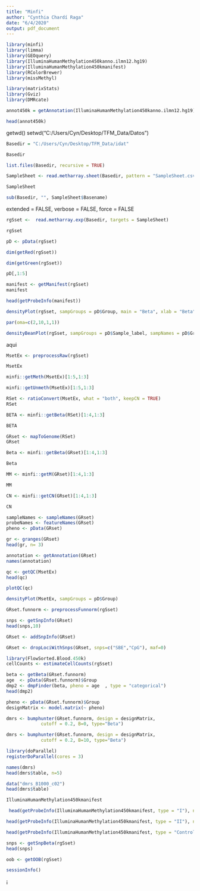 ---
title: "Minfi"
author: "Cynthia Chardí Raga"
date: "6/4/2020"
output: pdf_document
---


```{r}
library(minfi)
library(limma)
library(GEOquery)
library(IlluminaHumanMethylation450kanno.ilmn12.hg19)
library(IlluminaHumanMethylation450kmanifest)
library(RColorBrewer)
library(missMethyl)
```

```{r}
library(matrixStats)
library(Gviz)
library(DMRcate)
```

```{r}
annot450k = getAnnotation(IlluminaHumanMethylation450kanno.ilmn12.hg19)

head(annot450k)

```




getwd()
setwd("C:/Users/Cyn/Desktop/TFM_Data/Datos")


```{r}
Basedir = "C:/Users/Cyn/Desktop/TFM_Data/idat"

Basedir

list.files(Basedir, recursive = TRUE)

```


```{r}

SampleSheet <- read.metharray.sheet(Basedir, pattern = "SampleSheet.csv$", recursive = TRUE, verbose = TRUE, ignore.case = TRUE)

SampleSheet

```

```{r}
sub(Basedir, "", SampleSheet$Basename)
```

extended = FALSE, verbose = FALSE, force = FALSE

```{r}
rgSset <-  read.metharray.exp(Basedir, targets = SampleSheet)

rgSset
```

```{r}
pD <- pData(rgSset)

dim(getRed(rgSset))

dim(getGreen(rgSset))

pD[,1:5]

```

```{r}
manifest <- getManifest(rgSset)
manifest

```


```{r}
head(getProbeInfo(manifest))
```


```{r}
densityPlot(rgSset, sampGroups = pD$Group, main = "Beta", xlab = "Beta")
```


```{r}
par(oma=c(2,10,1,1))

densityBeanPlot(rgSset, sampGroups = pD$Sample_label, sampNames = pD$Group)
```
aqui

```{r}
MsetEx <- preprocessRaw(rgSset)

MsetEx
```


```{r}
minfi::getMeth(MsetEx)[1:5,1:3]
```


```{r}
minfi::getUnmeth(MsetEx)[1:5,1:3]
```


```{r}
RSet <- ratioConvert(MsetEx, what = "both", keepCN = TRUE)
RSet
```

```{r}
BETA <- minfi::getBeta(RSet)[1:4,1:3]

BETA
```

```{r}
GRset <- mapToGenome(RSet)
GRset
```



```{r}
Beta <- minfi::getBeta(GRset)[1:4,1:3]

Beta
```

```{r}
MM <- minfi::getM(GRset)[1:4,1:3]

MM

```

```{r}
CN <- minfi::getCN(GRset)[1:4,1:3]

CN

```


```{r}
sampleNames <- sampleNames(GRset)
probeNames <- featureNames(GRset)
pheno <- pData(GRset)
```

```{r}
gr <- granges(GRset)
head(gr, n= 3)
```

```{r}
annotation <- getAnnotation(GRset)
names(annotation)
```



```{r}
qc <- getQC(MsetEx)
head(qc)
```


```{r}
plotQC(qc)
```


```{r}
densityPlot(MsetEx, sampGroups = pD$Group)
```

```{r}
GRset.funnorm <- preprocessFunnorm(rgSset)
```

```{r}
snps <- getSnpInfo(GRset)
head(snps,10)
```


```{r}
GRset <- addSnpInfo(GRset)
```

```{r}
GRset <- dropLociWithSnps(GRset, snps=c("SBE","CpG"), maf=0)
```


```{r}
library(FlowSorted.Blood.450k)
cellCounts <- estimateCellCounts(rgSset)
```




```{r}
beta <- getBeta(GRset.funnorm)
age  <- pData(GRset.funnorm)$Group
dmp2 <- dmpFinder(beta, pheno = age  , type = "categorical")
head(dmp2)
```

```{r}
pheno <- pData(GRset.funnorm)$Group
designMatrix <- model.matrix(~ pheno)
```

```{r}
dmrs <- bumphunter(GRset.funnorm, design = designMatrix, 
             cutoff = 0.2, B=0, type="Beta")
```

```{r}
dmrs <- bumphunter(GRset.funnorm, design = designMatrix, 
             cutoff = 0.2, B=10, type="Beta")
```


```{r}
library(doParallel)
registerDoParallel(cores = 3)

```

```{r}
names(dmrs)
head(dmrs$table, n=5)
```

```{r}
data("dmrs_B1000_c02")
head(dmrs$table)
```


```{r}
IlluminaHumanMethylation450kmanifest

```

```{r}
 head(getProbeInfo(IlluminaHumanMethylation450kmanifest, type = "I"), n = 5)
```

```{r}
head(getProbeInfo(IlluminaHumanMethylation450kmanifest, type = "II"), n = 5)
```

```{r}
head(getProbeInfo(IlluminaHumanMethylation450kmanifest, type = "Control"), n = 5)
```


```{r}
snps <- getSnpBeta(rgSset)
head(snps)
```

```{r}
oob <- getOOB(rgSset)
```

```{r}
sessionInfo()
```





























                                        




















¡

